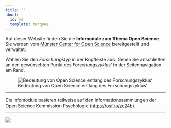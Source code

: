 ```yaml
---
title: ""
about:
  id: me
  template: marquee
---
```


Auf dieser Website finden Sie die **Infomodule zum Thema Open Science**. Sie werden vom [Münster Center for Open Science](https://www.uni-muenster.de/MueCOS/index.html) bereitgestellt und verwaltet.

Wählen Sie den *Forschungstyp* in der Kopfleiste aus. Gehen Sie anschließen an den gewünschten Punkt des *Forschungszyklus*' in der Seitennavigation am Rand.

![Bedeutung von Open Science entlang des Forschungszyklus'](images/Open-Science-Kreislauf.png)

------------------------------------------------------------------------

Die Infomodule basieren teilweise auf den Informationssammlungen der Open Science Kommission Psychologie (<https://osf.io/zc24b>).

------------------------------------------------------------------------

![](images/mücos_logo.jpg)
